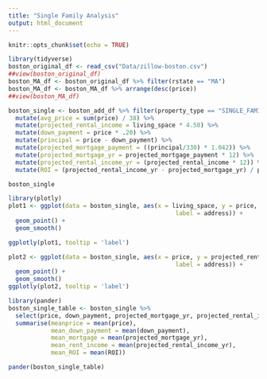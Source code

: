 ```yaml
---
title: "Single Family Analysis"
output: html_document
---
```


```r
knitr::opts_chunk$set(echo = TRUE)
```

```r
library(tidyverse)
boston_original_df <- read_csv("Data/zillow-boston.csv")
##view(boston_original_df)
boston_MA_df <- boston_original_df %>% filter(rstate == "MA")
boston_MA_df <- boston_MA_df %>% arrange(desc(price))
##view(boston_MA_df)
```
```r
boston_single <- boston_add_df %>% filter(property_type == "SINGLE_FAMILY") %>%
  mutate(avg_price = sum(price) / 38) %>%
  mutate(projected_rental_income = living_space * 4.50) %>%
  mutate(down_payment = price * .20) %>%
  mutate(principal = price - down_payment) %>%
  mutate(projected_mortgage_payment = ((principal/330) * 1.042)) %>%
  mutate(projected_mortgage_yr = projected_mortgage_payment * 12) %>%
  mutate(projected_rental_income_yr = (projected_rental_income * 12)) %>%
  mutate(ROI = (projected_rental_income_yr - projected_mortgage_yr) / projected_mortgage_yr)

boston_single
```
```r
library(plotly)
plot1 <- ggplot(data = boston_single, aes(x = living_space, y = price, 
                                               label = address)) +
  geom_point() +
  geom_smooth()

ggplotly(plot1, tooltip = 'label')
```

```r
plot2 <- ggplot(data = boston_single, aes(x = price, y = projected_rental_income, 
                                               label = address)) +
  geom_point() +
  geom_smooth()
ggplotly(plot2, tooltip = 'label')
```
```r
library(pander)
boston_single_table <- boston_single %>% 
  select(price, down_payment, projected_mortgage_yr, projected_rental_income_yr, ROI) %>%
  summarise(meanprice = mean(price),
            mean_down_payment = mean(down_payment),
            mean_mortgage = mean(projected_mortgage_yr),
            mean_rent_income = mean(projected_rental_income_yr),
            mean_ROI = mean(ROI))

pander(boston_single_table)
```

